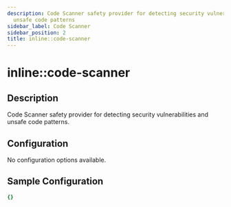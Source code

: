 ```yaml
---
description: Code Scanner safety provider for detecting security vulnerabilities and
  unsafe code patterns
sidebar_label: Code Scanner
sidebar_position: 2
title: inline::code-scanner
---
```


# inline::code-scanner

## Description

Code Scanner safety provider for detecting security vulnerabilities and unsafe code patterns.

## Configuration

No configuration options available.

## Sample Configuration

```yaml
{}
```
